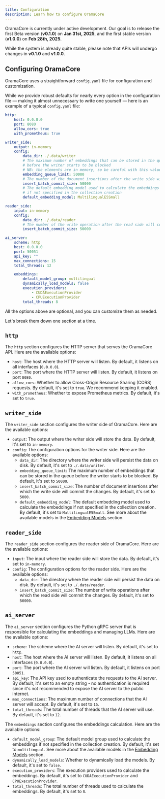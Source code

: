 ```yaml
---
title: Configuration
description: Learn how to configure OramaCore
---
```


OramaCore is currently under active development. Our goal is to release the first Beta version (**v0.1.0**) on **Jan 31st, 2025**, and the first stable version (**v1.0.0**) on **Feb 28th, 2025**.

While the system is already quite stable, please note that APIs will undergo changes in **v0.1.0** and **v1.0.0**.

## Configuring OramaCore

OramaCore uses a straightforward `config.yaml` file for configuration and customization.

While we provide robust defaults for nearly every option in the configuration file — making it almost unnecessary to write one yourself — here is an example of a typical `config.yaml` file:

```yaml
http:
    host: 0.0.0.0
    port: 8080
    allow_cors: true
    with_prometheus: true

writer_side:
    output: in-memory
    config:
        data_dir: ./.data/writer
        # The maximum number of embeddings that can be stored in the queue
        # before the writer starts to be blocked
        # NB: the elements are in memory, so be careful with this value
        embedding_queue_limit: 50000
        # The number of the document insertions after the write side will commit the changes
        insert_batch_commit_size: 50000
        # The default embedding model used to calculate the embeddings
        # if not specified in the collection creation
        default_embedding_model: MultilingualE5Small

reader_side:
    input: in-memory
    config:
        data_dir: ./.data/reader
        # The number of the write operation after the read side will commit the changes
        insert_batch_commit_size: 50000

ai_server:
    scheme: http
    host: 0.0.0.0
    port: 50051
    api_key: ""
    max_connections: 15
    total_threads: 12

    embeddings:
        default_model_group: multilingual
        dynamically_load_models: false
        execution_providers:
            - CUDAExecutionProvider
            - CPUExecutionProvider
        total_threads: 8
```

All the options above are optional, and you can customize them as needed.

Let's break them down one section at a time.

## `http`

The `http` section configures the HTTP server that serves the OramaCore API. Here are the available options:

- `host`: The host where the HTTP server will listen. By default, it listens on all interfaces (`0.0.0.0`).
- `port`: The port where the HTTP server will listen. By default, it listens on port `8080`.
- `allow_cors`: Whether to allow Cross-Origin Resource Sharing (CORS) requests. By default, it's set to `true`. We recommend keeping it enabled.
- `with_prometheus`: Whether to expose Prometheus metrics. By default, it's set to `true`.

## `writer_side`

The `writer_side` section configures the writer side of OramaCore. Here are the available options:

- `output`: The output where the writer side will store the data. By default, it's set to `in-memory`.
- `config`: The configuration options for the writer side. Here are the available options:
  - `data_dir`: The directory where the writer side will persist the data on disk. By default, it's set to `./.data/writer`.
  - `embedding_queue_limit`: The maximum number of embeddings that can be stored in the queue before the writer starts to be blocked. By default, it's set to `50000`.
  - `insert_batch_commit_size`: The number of document insertions after which the write side will commit the changes. By default, it's set to `5000`.
  - `default_embedding_model`: The default embedding model used to calculate the embeddings if not specified in the collection creation. By default, it's set to `MultilingualE5Small`. See more about the available models in the [Embedding Models](/docs/getting-started/text-embeddings) section.

## `reader_side`

The `reader_side` section configures the reader side of OramaCore. Here are the available options:

- `input`: The input where the reader side will store the data. By default, it's set to `in-memory`.
- `config`: The configuration options for the reader side. Here are the available options:
  - `data_dir`: The directory where the reader side will persist the data on disk. By default, it's set to `./.data/reader`.
  - `insert_batch_commit_size`: The number of write operations after which the read side will commit the changes. By default, it's set to `50000`.

## `ai_server`

The `ai_server` section configures the Python gRPC server that is responsible for calculating the embeddings and managing LLMs. Here are the available options:

- `scheme`: The scheme where the AI server will listen. By default, it's set to `http`.
- `host`: The host where the AI server will listen. By default, it listens on all interfaces (`0.0.0.0`).
- `port`: The port where the AI server will listen. By default, it listens on port `50051`.
- `api_key`: The API key used to authenticate the requests to the AI server. By default, it's set to an empty string - no authentication is required since it's not recommended to expose the AI server to the public internet.
- `max_connections`: The maximum number of connections that the AI server will accept. By default, it's set to `15`.
- `total_threads`: The total number of threads that the AI server will use. By default, it's set to `12`.

The `embeddings` section configures the embeddings calculation. Here are the available options:

- `default_model_group`: The default model group used to calculate the embeddings if not specified in the collection creation. By default, it's set to `multilingual`. See more about the available models in the [Embedding Models](/docs/getting-started/text-embeddings) section.
- `dynamically_load_models`: Whether to dynamically load the models. By default, it's set to `false`.
- `execution_providers`: The execution providers used to calculate the embeddings. By default, it's set to `CUDAExecutionProvider` and `CPUExecutionProvider`.
- `total_threads`: The total number of threads used to calculate the embeddings. By default, it's set to `8`.
